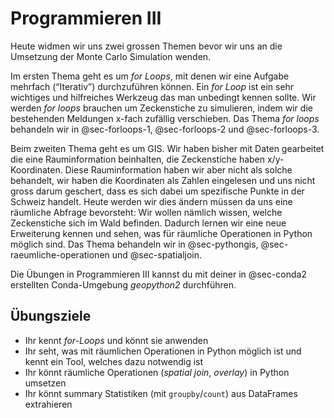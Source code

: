 # Programmieren III

Heute widmen wir uns zwei grossen Themen bevor wir uns an die Umsetzung der Monte Carlo Simulation wenden. 

Im ersten Thema geht es um *for Loops*, mit denen wir eine Aufgabe mehrfach ("Iterativ") durchzuführen können. Ein *for Loop* ist ein sehr wichtiges und hilfreiches Werkzeug das man unbedingt kennen sollte. Wir werden *for loops* brauchen um Zeckenstiche zu simulieren, indem wir die bestehenden Meldungen x-fach zufällig verschieben. Das Thema *for loops* behandeln wir in @sec-forloops-1, @sec-forloops-2 und @sec-forloops-3. 

Beim zweiten Thema geht es um GIS. Wir haben bisher mit Daten gearbeitet die eine Rauminformation beinhalten, die Zeckenstiche haben x/y-Koordinaten. Diese Rauminformation haben wir aber nicht als solche behandelt, wir haben die Koordinaten als Zahlen eingelesen und uns nicht gross darum geschert, dass es sich dabei um spezifische Punkte in der Schweiz handelt. Heute werden wir dies ändern müssen da uns eine räumliche Abfrage bevorsteht: Wir wollen nämlich wissen, welche Zeckenstiche sich im Wald befinden. Dadurch lernen wir eine neue Erweiterung kennen und sehen, was für räumliche Operationen in Python möglich sind. Das Thema behandeln wir in @sec-pythongis, @sec-raeumliche-operationen und @sec-spatialjoin. 

Die Übungen in Programmieren III kannst du mit deiner in @sec-conda2 erstellten Conda-Umgebung *geopython2* durchführen. 

:::{.callout-note}
## Übungsziele

- Ihr kennt *for-Loops* und könnt sie anwenden
- Ihr seht, was mit räumlichen Operationen in Python möglich ist und kennt ein Tool, welches dazu notwendig ist
- Ihr könnt räumliche Operationen (*spatial join*, *overlay*) in Python umsetzen
- Ihr könnt summary Statistiken (mit `groupby`/`count`) aus DataFrames extrahieren
:::

<!--
Die Slides zur heutigen Vorlesung findet ihr hier: 

<iframe src="https://modul-agi.github.io/slides/ProgrammierenIII" style="border:0px #ffffff none;" name="myiFrame" scrolling="no" frameborder="1" marginheight="0px" marginwidth="0px" height="400px" width="100%" allowfullscreen></iframe>

In einem neuen Fenster öffnen: [modul-agi.github.io/slides](https://modul-agi.github.io/slides)
-->
